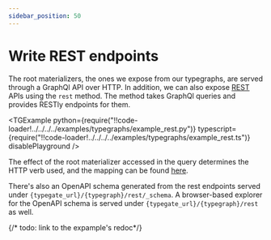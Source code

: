 ```yaml
---
sidebar_position: 50
---
```



# Write REST endpoints

The root materializers, the ones we expose from our typegraphs, are served through a GraphQl API over HTTP.
In addition, we can also expose [REST](https://en.wikipedia.org/wiki/REST) APIs using the `rest` method. 
The method takes GraphQl queries and provides RESTly endpoints for them. 

<TGExample
  python={require("!!code-loader!../../../../examples/typegraphs/example_rest.py")}
  typescript={require("!!code-loader!../../../../examples/typegraphs/example_rest.ts")}
  disablePlayground
/>

The effect of the root materializer accessed in the query determines the HTTP verb used, and the mapping can be found [here](/docs/reference/types/functions#effects). 

There's also an OpenAPI schema generated from the rest endpoints served under `{typegate_url}/{typegraph}/rest/_schema`. 
A browser-based explorer for the OpenAPI schema is served under `{typegate_url}/{typegraph}/rest` as well.

{/* todo: link to the expample's redoc*/}

